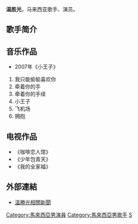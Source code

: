 <onlyinclude></onlyinclude>{{blpsources|time=2014-09-18T07:08:43+00:00}}
{{艺人
|name = 温胜光
|英文名 = Winson
|类型   = 演员
|图片   =
|出生日期=  {{birth date and age|1984|4|24}}
|出生地点= {{MAS}}{{Sarawak}}[[古晉|古晉]]
|国籍   =  {{MAL}}
|出道日期 = 2006年
|活跃年代 = 2007年至今
|經紀公司 =
|配偶 = {{marriage|周织娥|March28, 2015}} 2017 离婚
|儿女 = 女儿-{{birth date and age|2015|9|7}}
|语言 =  [[中文|中文]]、[[英文|英文]]、[[马来文|马来文]]
|音乐专辑 = 
}}

'''温胜光'''{{BD|1984年|4月24日|||catIdx=W}}，马来西亚歌手、演员。

==歌手简介==

==音乐作品==
*2007年《小王子》
#我只能偷偷喜欢你
#牵着你的手
#牵着你的手续
#小王子
#飞机场
#拥抱

==电视作品==
*《咖啡恋人馆》
*《少年包青天》
*《我的全家福》

==外部連結==
* [http://www.google.com.my/cse?cx=partner-pub-9179761438186890:1516074947&ie=UTF-8&q=%E6%B8%A9%E8%83%9C%E5%85%89&sa=Search&ref=www.google.com.hk/#gsc.tab=0&gsc.q=%E6%B8%A9%E8%83%9C%E5%85%89&gsc.page=1 溫勝光相關新聞]

[[Category:馬來西亞男演員|Category:馬來西亞男演員]]
[[Category:馬來西亞男歌手|Category:馬來西亞男歌手]]
[[Category:温姓|S]]